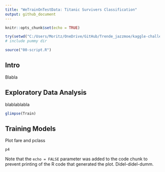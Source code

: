 ```yaml
---
title: "WeTrainOnTestData: Titanic Survivers Classification"
output: github_document
---
```


```r
knitr::opts_chunk$set(echo = TRUE)

try(setwd("C:/Users/Moritz/OneDrive/GitHub/Trende_jazzmoe/kaggle-challenges/titanic-survivers"), silent = TRUE)
# include pummy dir

source("00-script.R")
```

## Intro

Blabla

## Exploratory Data Analysis

blablablabla

```r
glimpse(Train)
```

## Training Models

Plot fare and pclass

```r
p4
```

Note that the `echo = FALSE` parameter was added to the code chunk to prevent printing of the R code that generated the plot. Didel-didel-dumm.
